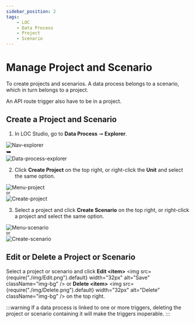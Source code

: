 ```yaml
---
sidebar_position: 2
tags:
    - LOC
    - Data Process
    - Project
    - Scenario
---
```


# Manage Project and Scenario

To create projects and scenarios. A data process belongs to a scenario, which in turn belongs to a project.

An API route trigger also have to be in a project.

## Create a Project and Scenario


<Tabs>
  <TabItem value="studio1" label="LOC Studio" default>

1. In LOC Studio, go to **Data Process** ➞ **Explorer**.

<div className="gridEqual">
    <div className="right-padded-sm">
        <img
            src={require("./img/Nav-explorer.png").default}
            alt="Nav-explorer"
        />
    </div>
    <div className="center">
        <big>➥</big>
    </div>
    <div className="padded-sm">
        <img
            src={require("./img/Data-process-explorer.png").default}
            alt="Data-process-explorer"
        />
    </div>
</div>

2. Click **Create Project** on the top right, or right-click the **Unit** and select the same option.

<div className="gridEqual">
    <div className="right-padded-sm">
        <img
            src={require("./img/Menu-project.png").default}
            alt="Menu-project"
        />
    </div>
    <div className="center">
        <small>or</small>
    </div>
    <div className="padded-sm">
        <img
            src={require("./img/Create-project.png").default}
            alt="Create-project"
        />
    </div>
</div>

3. Select a project and click **Create Scenario** on the top right, or right-click a project and select the same option.

<div className="gridEqual">
    <div className="right-padded-sm">
        <img
            src={require("./img/Menu-scenario.png").default}
            alt="Menu-scenario"
        />
    </div>
    <div className="center">
        <small>or</small>
    </div>
    <div className="padded-sm">
        <img
            src={require("./img/Create-scenario.png").default}
            alt="Create-scenario"
        />
    </div>
</div>

  </TabItem>
</Tabs>

## Edit or Delete a Project or Scenario

<Tabs>
  <TabItem value="studio2" label="LOC Studio" default>

Select a project or scenario and click **Edit \<item\>** <img src={require("./img/Edit.png").default} width="32px" alt="Save" className="img-bg" /> or **Delete \<item\>** <img src={require("./img/Delete.png").default} width="32px" alt="Delete" className="img-bg" /> on the top right.

  </TabItem>
</Tabs>

:::warning
If a data process is linked to one or more triggers, deleting the project or scenario containing it will make the triggers inoperable.
:::
